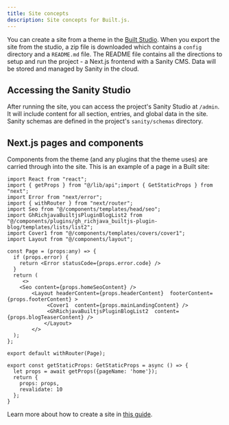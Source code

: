```yaml
---
title: Site concepts
description: Site concepts for Built.js.
---
```



You can create a site from a theme in the [Built Studio](/built-studio). When you export the site from the studio, a zip file is downloaded which contains a `config` directory and a `README.md` file.
The README file contains all the directions to setup and run the project - a Next.js frontend with a Sanity CMS. Data will be stored and managed by Sanity in the cloud.

## Accessing the Sanity Studio

After running the site, you can access the project's Sanity Studio at `/admin`. It will include content for all section, entries, and global data in the site. Sanity schemas are defined in the project's `sanity/schemas` directory.

## Next.js pages and components

Components from the theme (and any plugins that the theme uses) are carried through into the site. This is an example of a page in a Built site:

```tsx title="pages/index.tsx" copy
import React from "react";
import { getProps } from "@/lib/api";import { GetStaticProps } from "next";
import Error from "next/error";
import { withRouter } from "next/router";
import Seo from "@/components/templates/head/seo";
import GhRichjavaBuiltjsPluginBlogList2 from "@/components/plugins/gh_richjava_builtjs-plugin-blog/templates/lists/list2";
import Cover1 from "@/components/templates/covers/cover1";
import Layout from "@/components/layout";

const Page = (props:any) => {
  if (props.error) {
    return <Error statusCode={props.error.code} />
  }
  return (
     <>
	<Seo content={props.homeSeoContent} />
		<Layout headerContent={props.headerContent}  footerContent={props.footerContent} >
			 <Cover1  content={props.mainLandingContent} />
			 <GhRichjavaBuiltjsPluginBlogList2  content={props.blogTeaserContent} />
			</Layout>
		</>
  );
};

export default withRouter(Page);

export const getStaticProps: GetStaticProps = async () => {
  let props = await getProps({pageName: 'home'});
  return {
    props: props,
    revalidate: 10
  };
}
```

Learn more about how to create a site in [this guide](/guides/how-to-create-a-site).